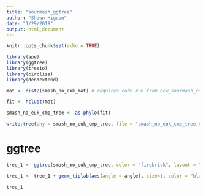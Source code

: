 ```yaml
---
title: "sourmash_ggtree"
author: "Shawn Higdon"
date: "1/29/2019"
output: html_document
---
```


```r
knitr::opts_chunk$set(echo = TRUE)
```

```r
library(ape)
library(ggtree)
library(treeio)
library(circlize)
library(dendextend)
```

```r

mat <- dist2(smash_no_euk_mat) # requires code run from bcw_sourmash_cmp_all.Rmd for 'smash_no_euk_mat' to populate global environment.

fit <- hclust(mat)

smash_no_euk_cmp_tree <- as.phylo(fit)

write.tree(phy = smash_no_euk_cmp_tree, file = "smash_no_euk_cmp_tree.newick")

```

# ggtree
```r

tree_1 <- ggtree(smash_no_euk_cmp_tree, color = "firebrick", layout = "circular")

tree_1 <- tree_1 + geom_tiplab(aes(angle = angle), size=1, color = "black")

tree_1
```



